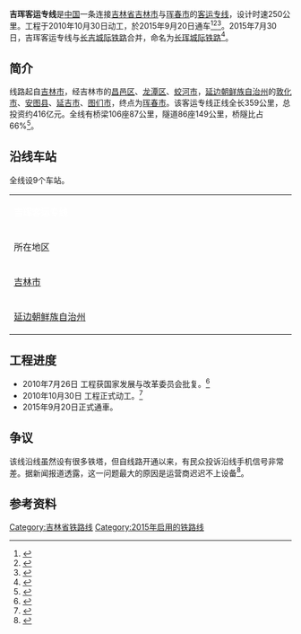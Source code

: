 {{Infobox rail system-route
|rail_name= 吉珲客运专线
|box_width=
|other_name= [[长珲城际铁路|长珲城际铁路]]吉珲段
|name_bgcolor=
|banner_color=blue
|sec_banner_color=
|third_banner_color=
|logo_filename=
|image_width= 250px
|logo_bgcolor=
|logo_note=
|image=
|imagesize=
|caption=
|system_map=
|mapimage_width=
|map_bgcolor=
|locale= {{PRC}}
|service_type= [[客运专线|客运专线]]
|network=
|start=
|begin_operation=
|end_operation=
|operation_note=
|system_length= 359公里
|length_in_operation=
|total_length=
|line_title= 线路
|lines= 2（[[双线铁路|复线铁路]]）
|stations=9个
|route_title=
|main_route=
|secondary_route=
|branch_route=
|standard= [[客运专线|客运专线]]
|main_stations= [[吉林站|吉林]]、[[敦化站|敦化]]、[[延吉西站|延吉西]]
|ridership=
|fleet_size=
|max_speed= 250 km/h
|track_gauge= 1435毫米（[[标准轨|标准轨]]）
|min_radius= 一般地段4000m，困难地段3500m
|max_grade= 20‰
|distance_between_mainlines= 
|block_signal= [[自动闭塞|自动闭塞]]
|engine=
|depot=
|operator=
|franchise=
|hq=
|key_person=
|website=
|route_map=
{{bs-map|lua=1
|style=border:0;font-size:13px;margin:auto;float:none;width:350px;
|collapsible=0
|map=
\CONTg~~ ~~ ~~{{RoutemapRoute|Licon=u|连接[[长吉城际铁路|长吉城际铁路]]往[[长春站|长春]]方向}}
CONTgq\ABZg+r~~ ~~ ~~{{RoutemapRoute|Licon=l|连接[[沈吉铁路|沈吉铁路]]往[[沈阳站|沈阳]]方向}}
\BHF~~ ~~'''[[吉林站|吉林站]]'''
\HST~~ ~~[[蛟河西站|蛟河西站]]
\HST~~ ~~[[威虎岭北站|威虎岭北站]]
\HST~~ ~~[[敦化站|敦化站]]
\HST~~ ~~[[大石头南站|大石头南站]]
\HST~~ ~~[[安图西站|安图西站]]
\HST~~ ~~[[延吉西站|延吉西站]]
\HST~~ ~~[[图们北站|图们北站]]
\KHSTe~~ ~~[[珲春站|珲春站]]
}}
}}
'''吉珲客运专线'''是[[中国|中国]]一条连接[[吉林省|吉林省]][[吉林市|吉林市]]与[[珲春市|珲春市]]的[[客运专线|客运专线]]，设计时速250公里。工程于2010年10月30日动工，於2015年9月20日通车<ref>{{cite news|url=http://news.xwh.cn/2015/0919/345721.shtml|title=长珲高铁20日全线开通 长春到延吉只需2小时05分|publisher=[[新文化报|新文化报]]|date=2015-09-19|accessdate=2015-09-19|archive-date=2015-09-23|archive-url=https://web.archive.org/web/20150923091740/http://news.xwh.cn/2015/0919/345721.shtml|dead-url=yes}}</ref><ref>{{cite web|url=http://digitalpaper.stdaily.com/http_www.kjrb.com/kjrb/html/2015-06/01/content_304893.htm?div=-1|title=吉图珲客运专线供电系统实施静态验收|publisher=科技日报|access-date=2015-07-02|archive-url=https://web.archive.org/web/20160304081423/http://digitalpaper.stdaily.com/http_www.kjrb.com/kjrb/html/2015-06/01/content_304893.htm?div=-1|archive-date=2016-03-04|dead-url=yes}}</ref><ref>{{cite news|url=http://www.hybrb.com/show/?idx=83146|title=“吉图珲客运专线开通”主题歌词征集活动|publisher=延边网|access-date=2015-07-02|archive-url=https://web.archive.org/web/20160304073609/http://www.hybrb.com/show/?idx=83146|archive-date=2016-03-04|dead-url=yes}}</ref>。2015年7月30日，吉珲客运专线与[[长吉城际铁路|长吉城际铁路]]合并，命名为[[长珲城际铁路|长珲城际铁路]]<ref>{{cite news|url=http://www.ybnews.cn/news/local/201507/246019.html|title=吉图珲客专将命名为“长珲城际”线|publisher=延边新闻网|accessdate=2016-04-17|archive-date=2016-03-04|archive-url=https://web.archive.org/web/20160304104344/http://www.ybnews.cn/news/local/201507/246019.html|dead-url=yes}}</ref>。
== 简介 ==
线路起自[[吉林市|吉林市]]，经吉林市的[[昌邑区|昌邑区]]、[[龙潭区_(吉林市)|龙潭区]]、[[蛟河市|蛟河市]]，[[延边朝鲜族自治州|延边朝鲜族自治州]]的[[敦化市|敦化市]]、[[安图县|安图县]]、[[延吉市|延吉市]]、[[图们市|图们市]]，终点为[[珲春市|珲春市]]。该客运专线正线全长359公里，总投资约416亿元。全线有桥梁106座87公里，隧道86座149公里，桥隧比占66%<ref>{{cite web |url=http://news.sina.com.cn/c/2010-10-31/025418308854s.shtml |title=新文化报：吉吉林至珲春铁路客运专线开工 |accessdate=2010-11-01 |archive-date=2021-02-16 |archive-url=https://web.archive.org/web/20210216055221/http://news.sina.com.cn/c/2010-10-31/025418308854s.shtml |dead-url=no }}</ref>。

==沿线车站==
全线设9个车站。

{| align=center border=1 cellspacing=0 width=100% class="wikitable" style="margin-left:auto; margin-right:auto;"
|- align=center bgcolor=#0000cc
| colspan = 7 | <font color=white>'''吉珲客运专线'''</font>
|- align=center
! colspan=2 width=25% |  所在地区
! width = 10% | 站名
! width = 8% | 里程<br />（km）
! width=20% | 连接铁路
! width=15% | 规模
! 备注
|- align=center
|rowspan = 2 | [[吉林市|吉林市]]
| [[昌邑区|昌邑区]]
| [[吉林站|吉林]]
|
| [[长吉城际铁路|长吉城际铁路]]<br />[[长图铁路|长图铁路]]<br />[[沈吉铁路|沈吉铁路]]<br />[[吉舒铁路|吉舒铁路]]
| 8站台14线
|
|- align=center
| [[蛟河市|蛟河市]]
| [[蛟河西站|蛟河西]]
|
|
| 2站台4线
|
|- align=center
| rowspan = 7 | [[延边朝鲜族自治州|延边朝鲜族自治州]]
| rowspan = 3 | [[敦化市|敦化市]]
| [[威虎岭北站|威虎岭北]]
|
|
| 2站台4线
|
|- align=center
| [[敦化站|敦化]]
|
| [[长图铁路|长图铁路]]
| 4站台11线
|
|- align=center
| [[大石头南站|大石头南]]
|
|
| 2站台4线
|
|- align=center
| [[安图县|安图县]]
| [[安图西站|安图西]]
|
|
| 2站台4线
|
|- align=center
| [[延吉市|延吉市]]
| [[延吉西站|延吉西]]
|
|
| 4站台9线
|
|- align=center
| [[图们市|图们市]]
| [[图们北站|图们北]]
|
| [[长图铁路|长图铁路]]<br />[[图佳铁路|图佳铁路]]
| 3站台7线
|
|- align=center
| [[珲春市|珲春市]]
| [[珲春站|珲春]]
|
|
| 2站台3线
|
|}

==工程进度==
*2010年7月26日 工程获国家发展与改革委员会批复。<ref>{{cite web|url=http://news.chineserailways.com/HTML/19/201008/20100809091957.html|title=延边日报：吉珲高速铁路获批进入实质性操作阶段|accessdate=2010-08-12|deadurl=yes|archiveurl=https://web.archive.org/web/20100825185122/http://news.chineserailways.com/Html/19/201008/20100809091957.html|archivedate=2010-08-25}}</ref>
*2010年10月30日 工程正式动工。<ref>{{cite web|url=http://cpc.people.com.cn/GB/64093/117005/13089566.html|title=吉林日报：吉珲铁路客运专线开工 孙政才宣布工程开工|accessdate=2010-11-01|deadurl=yes|archiveurl=https://web.archive.org/web/20160304044035/http://cpc.people.com.cn/GB/64093/117005/13089566.html|archivedate=2016-03-04}}</ref>
*2015年9月20日正式通車。

==争议==
该线沿线虽然设有很多铁塔，但自线路开通以来，有民众投诉沿线手机信号非常差。据新闻报道透露，这一问题最大的原因是运营商迟迟不上设备<ref>{{cite web|url=http://news.163.com/17/0622/09/CNH9MGCO00018AOQ.html|title=吉珲高铁开通近两年无信号 基站重复建设运营商无从选择|accessdate=2017-06-22|archive-url=https://web.archive.org/web/20170711203405/http://news.163.com/17/0622/09/CNH9MGCO00018AOQ.html|archive-date=2017-07-11|dead-url=yes}}</ref>。

==参考资料==
{{reflist}}

{{吉珲客运专线}}
{{中国高速铁路|250}}
[[Category:吉林省铁路线|Category:吉林省铁路线]]
[[Category:2015年启用的铁路线|Category:2015年启用的铁路线]]